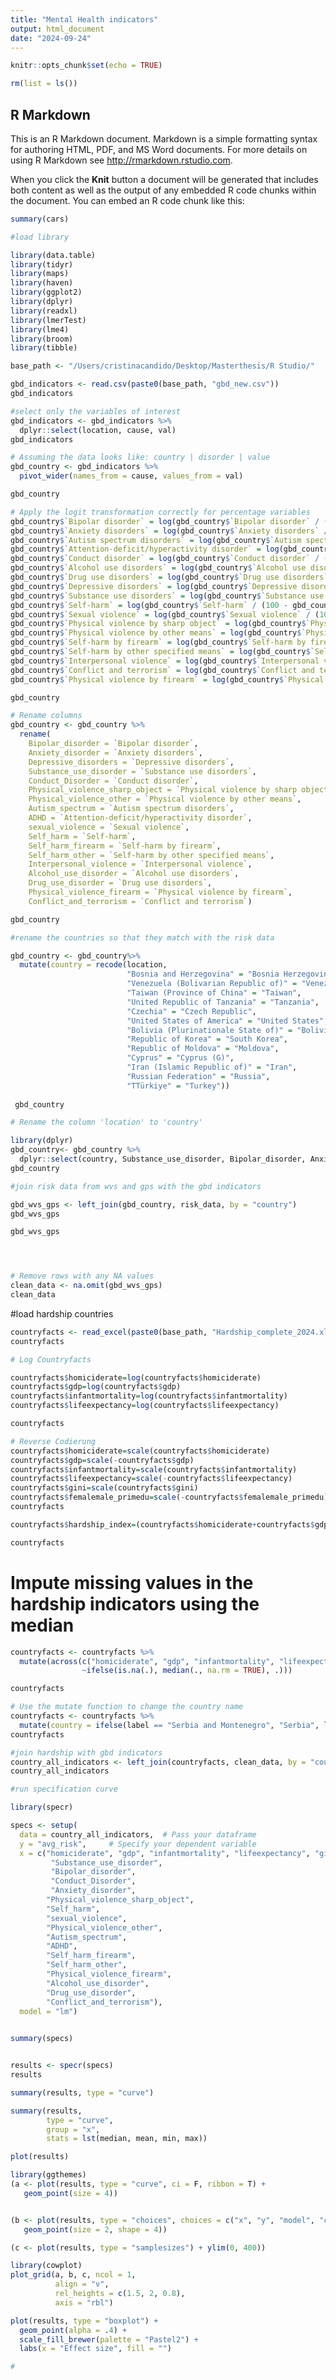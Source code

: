 ```yaml
---
title: "Mental Health indicators"
output: html_document
date: "2024-09-24"
---
```


```r
knitr::opts_chunk$set(echo = TRUE)
```


```r
rm(list = ls())
```

## R Markdown

This is an R Markdown document. Markdown is a simple formatting syntax for authoring HTML, PDF, and MS Word documents. For more details on using R Markdown see <http://rmarkdown.rstudio.com>.

When you click the **Knit** button a document will be generated that includes both content as well as the output of any embedded R code chunks within the document. You can embed an R code chunk like this:

```r
summary(cars)
```

```r
#load library 

library(data.table)
library(tidyr)
library(maps)
library(haven)
library(ggplot2)
library(dplyr)
library(readxl)
library(lmerTest)
library(lme4)
library(broom)
library(tibble)
```



```r
base_path <- "/Users/cristinacandido/Desktop/Masterthesis/R Studio/"
```

```r
gbd_indicators <- read.csv(paste0(base_path, "gbd_new.csv"))
gbd_indicators
```

```r
#select only the variables of interest
gbd_indicators <- gbd_indicators %>%
  dplyr::select(location, cause, val)
gbd_indicators

```
```r
# Assuming the data looks like: country | disorder | value
gbd_country <- gbd_indicators %>%
  pivot_wider(names_from = cause, values_from = val)

gbd_country

```
```r
# Apply the logit transformation correctly for percentage variables
gbd_country$`Bipolar disorder` = log(gbd_country$`Bipolar disorder` / (100 - gbd_country$`Bipolar disorder`))
gbd_country$`Anxiety disorders` = log(gbd_country$`Anxiety disorders` / (100 - gbd_country$`Anxiety disorders`))
gbd_country$`Autism spectrum disorders` = log(gbd_country$`Autism spectrum disorders` / (100 - gbd_country$`Autism spectrum disorders`))
gbd_country$`Attention-deficit/hyperactivity disorder` = log(gbd_country$`Attention-deficit/hyperactivity disorder` / (100 - gbd_country$`Attention-deficit/hyperactivity disorder`))
gbd_country$`Conduct disorder` = log(gbd_country$`Conduct disorder` / (100 - gbd_country$`Conduct disorder`))
gbd_country$`Alcohol use disorders` = log(gbd_country$`Alcohol use disorders` / (100 - gbd_country$`Alcohol use disorders`))
gbd_country$`Drug use disorders` = log(gbd_country$`Drug use disorders` / (100 - gbd_country$`Drug use disorders`))
gbd_country$`Depressive disorders` = log(gbd_country$`Depressive disorders` / (100 - gbd_country$`Depressive disorders`))
gbd_country$`Substance use disorders` = log(gbd_country$`Substance use disorders` / (100 - gbd_country$`Substance use disorders`))
gbd_country$`Self-harm` = log(gbd_country$`Self-harm` / (100 - gbd_country$`Self-harm`))
gbd_country$`Sexual violence` = log(gbd_country$`Sexual violence` / (100 - gbd_country$`Sexual violence`))
gbd_country$`Physical violence by sharp object` = log(gbd_country$`Physical violence by sharp object` / (100 - gbd_country$`Physical violence by sharp object`))
gbd_country$`Physical violence by other means` = log(gbd_country$`Physical violence by other means` / (100 - gbd_country$`Physical violence by other means`))
gbd_country$`Self-harm by firearm` = log(gbd_country$`Self-harm by firearm` / (100 - gbd_country$`Self-harm by firearm`))
gbd_country$`Self-harm by other specified means` = log(gbd_country$`Self-harm by other specified means` / (100 - gbd_country$`Self-harm by other specified means`))
gbd_country$`Interpersonal violence` = log(gbd_country$`Interpersonal violence` / (100 - gbd_country$`Interpersonal violence`))
gbd_country$`Conflict and terrorism` = log(gbd_country$`Conflict and terrorism` / (100 - gbd_country$`Conflict and terrorism`))
gbd_country$`Physical violence by firearm` = log(gbd_country$`Physical violence by firearm` / (100 - gbd_country$`Physical violence by firearm`))

gbd_country

```
```r
# Rename columns 
gbd_country <- gbd_country %>%
  rename(
    Bipolar_disorder = `Bipolar disorder`,
    Anxiety_disorder = `Anxiety disorders`,
    Depressive_disorders = `Depressive disorders`,
    Substance_use_disorder = `Substance use disorders`,
    Conduct_Disorder = `Conduct disorder`,
    Physical_violence_sharp_object = `Physical violence by sharp object`,
    Physical_violence_other = `Physical violence by other means`,
    Autism_spectrum = `Autism spectrum disorders`,
    ADHD = `Attention-deficit/hyperactivity disorder`,
    sexual_violence = `Sexual violence`,
    Self_harm = `Self-harm`,
    Self_harm_firearm = `Self-harm by firearm`,
    Self_harm_other = `Self-harm by other specified means`,
    Interpersonal_violence = `Interpersonal violence`,
    Alcohol_use_disorder = `Alcohol use disorders`,
    Drug_use_disorder = `Drug use disorders`,
    Physical_violence_firearm = `Physical violence by firearm`,
    Conflict_and_terrorism = `Conflict and terrorism`)

gbd_country
```


```r
#rename the countries so that they match with the risk data 

gbd_country <- gbd_country%>%
  mutate(country = recode(location,
                          "Bosnia and Herzegovina" = "Bosnia Herzegovina", 
                          "Venezuela (Bolivarian Republic of)" = "Venezuela",
                          "Taiwan (Province of China" = "Taiwan",
                          "United Republic of Tanzania" = "Tanzania", 
                          "Czechia" = "Czech Republic",
                          "United States of America" = "United States",
                          "Bolivia (Plurinationale State of)" = "Bolivia",
                          "Republic of Korea" = "South Korea",
                          "Republic of Moldova" = "Moldova", 
                          "Cyprus" = "Cyprus (G)", 
                          "Iran (Islamic Republic of)" = "Iran",
                          "Russian Federation" = "Russia",
                          "TTürkiye" = "Turkey"))
                          
 gbd_country
```


```r
# Rename the column 'location' to 'country'

library(dplyr)
gbd_country<- gbd_country %>%
  dplyr::select(country, Substance_use_disorder, Bipolar_disorder, Anxiety_disorder, Physical_violence_sharp_object, Physical_violence_other, Autism_spectrum, ADHD, Conduct_Disorder, sexual_violence, Depressive_disorders, Self_harm, Self_harm_firearm, Self_harm_other, Interpersonal_violence, Physical_violence_firearm, Alcohol_use_disorder, Drug_use_disorder, Conflict_and_terrorism)
gbd_country
```


```r
#join risk data from wvs and gps with the gbd indicators

gbd_wvs_gps <- left_join(gbd_country, risk_data, by = "country")
gbd_wvs_gps

gbd_wvs_gps





```
```r
# Remove rows with any NA values
clean_data <- na.omit(gbd_wvs_gps)
clean_data
```

#load hardship countries
```r
countryfacts <- read_excel(paste0(base_path, "Hardship_complete_2024.xlsx"))
countryfacts
```

```r
# Log Countryfacts 

countryfacts$homiciderate=log(countryfacts$homiciderate)
countryfacts$gdp=log(countryfacts$gdp)
countryfacts$infantmortality=log(countryfacts$infantmortality)
countryfacts$lifeexpectancy=log(countryfacts$lifeexpectancy)

countryfacts

# Reverse Codierung
countryfacts$homiciderate=scale(countryfacts$homiciderate)
countryfacts$gdp=scale(-countryfacts$gdp)
countryfacts$infantmortality=scale(countryfacts$infantmortality)
countryfacts$lifeexpectancy=scale(-countryfacts$lifeexpectancy)
countryfacts$gini=scale(countryfacts$gini)
countryfacts$femalemale_primedu=scale(-countryfacts$femalemale_primedu)
countryfacts

countryfacts$hardship_index=(countryfacts$homiciderate+countryfacts$gdp+countryfacts$gini+countryfacts$lifeexpectancy+countryfacts$infantmortality+countryfacts$femalemale_primedu)/6

countryfacts
```

# Impute missing values in the hardship indicators using the median
```r
countryfacts <- countryfacts %>%
  mutate(across(c("homiciderate", "gdp", "infantmortality", "lifeexpectancy", "gini", "femalemale_primedu"),
                ~ifelse(is.na(.), median(., na.rm = TRUE), .)))

countryfacts

# Use the mutate function to change the country name
countryfacts <- countryfacts %>%
  mutate(country = ifelse(label == "Serbia and Montenegro", "Serbia", label))
countryfacts


```
```r
#join hardship with gbd indicators 
country_all_indicators <- left_join(countryfacts, clean_data, by = "country")
country_all_indicators

#run specification curve

library(specr)

specs <- setup(
  data = country_all_indicators,  # Pass your dataframe
  y = "avg_risk",     # Specify your dependent variable
  x = c("homiciderate", "gdp", "infantmortality", "lifeexpectancy", "gini", "femalemale_primedu", "hardship_index", "Depressive_disorders",  
         "Substance_use_disorder", 
         "Bipolar_disorder", 
         "Conduct_Disorder", 
         "Anxiety_disorder",
        "Physical_violence_sharp_object",
        "Self_harm",
        "sexual_violence", 
        "Physical_violence_other",
        "Autism_spectrum",
        "ADHD",
        "Self_harm_firearm",
        "Self_harm_other",
        "Physical_violence_firearm",
        "Alcohol_use_disorder",
        "Drug_use_disorder",
        "Conflict_and_terrorism"),  
  model = "lm")
  

summary(specs)


results <- specr(specs)
results

summary(results, type = "curve")

summary(results, 
        type = "curve",
        group = "x",
        stats = lst(median, mean, min, max))
```
```r
plot(results)

library(ggthemes)
(a <- plot(results, type = "curve", ci = F, ribbon = T) + 
   geom_point(size = 4))


(b <- plot(results, type = "choices", choices = c("x", "y", "model", "controls")) +
   geom_point(size = 2, shape = 4)) 

(c <- plot(results, type = "samplesizes") + ylim(0, 400))

library(cowplot)
plot_grid(a, b, c, ncol = 1,
          align = "v",
          rel_heights = c(1.5, 2, 0.8),
          axis = "rbl")

plot(results, type = "boxplot") + 
  geom_point(alpha = .4) + 
  scale_fill_brewer(palette = "Pastel2") +
  labs(x = "Effect size", fill = "")

#
```

